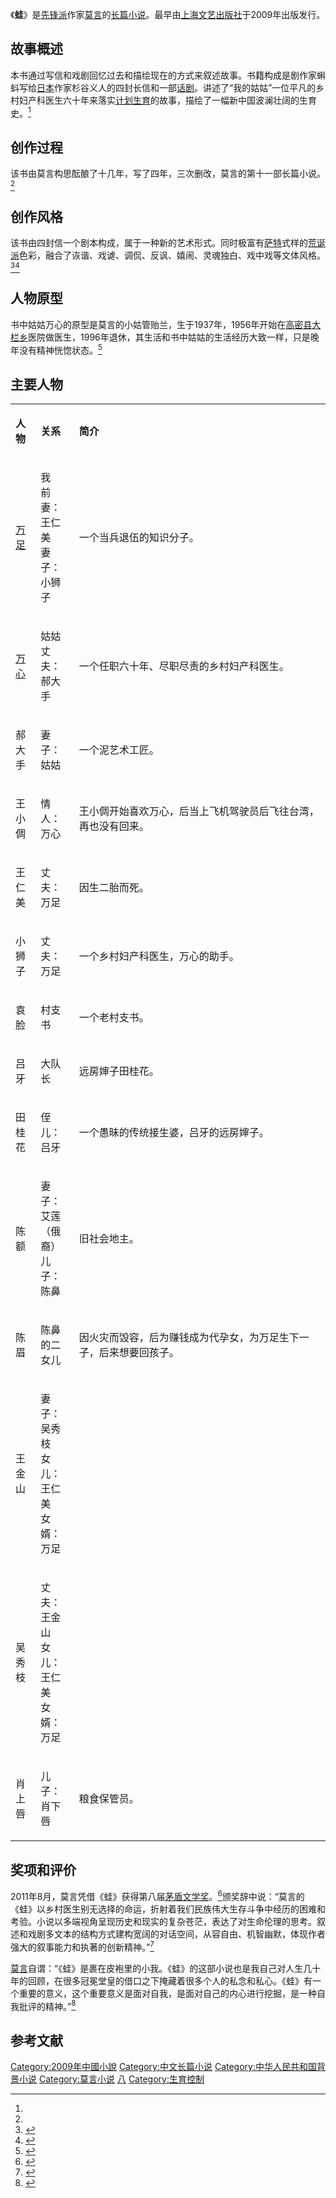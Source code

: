 {{Otheruses|subject=莫言的长篇小说《蛙》|other=其他同名条目|无尾目}}
{{Infobox book 
| 书名      = 蛙
| 图像      = [[File:wa.jpg|200px]]
| 图像说明  = 封面
| 作者      = [[莫言|莫言]]
| 出版地    = 
| 语言      = 简体中文
| 系列      = 
| 题材      = 乡村医生与[[计划生育|计划生育]]
| 类型      = 长篇小说
| 出版者    = [[上海文艺出版社|上海文艺出版社]]
| 出版日期  = 2009年12月1日
| 媒介      = 印刷（平装书）
| 页数      = 340
| 开本      = 
| isbn      = 9787532136766
| oclc      = 
| 杜威十进制图书分类法= 
| 美国国会图书馆图书分类法= 
| 上一部作品= 
| 下一部作品= 
| 引用      = 
| 被引用    = 
}}
《'''蛙'''》是[[先锋派|先锋派]]作家[[莫言|莫言]]的[[长篇小说|长篇小说]]。最早由[[上海文艺出版社|上海文艺出版社]]于2009年出版发行。

== 故事概述 ==
本书通过写信和戏剧回忆过去和描绘现在的方式来叙述故事。书籍构成是剧作家蝌蚪写给[[日本|日本]]作家杉谷义人的四封长信和一部[[话剧|话剧]]。讲述了“我的姑姑”一位平凡的乡村妇产科医生六十年来落实[[计划生育|计划生育]]的故事，描绘了一幅新中国波澜壮阔的生育史。<ref name="txlj " />

== 创作过程 ==
该书由莫言构思酝酿了十几年，写了四年，三次删改，莫言的第十一部长篇小说。<ref name="txlj " />

== 创作风格 ==
该书由四封信一个剧本构成，属于一种新的艺术形式。同时极富有[[萨特|萨特]]式样的[[荒诞派|荒诞派]]色彩，融合了诙谐、戏谑、调侃、反讽、嬉闹、灵魂独白、戏中戏等文体风格。<ref name="txlj ">{{cite web|url=http://book.qq.com/a/20110818/000069_2.htm|title=莫言《蛙》简介|accessdate=2012-02-18|date=2011-08-18|work=腾讯网|deadurl=yes|archiveurl=https://web.archive.org/web/20121015060637/http://book.qq.com/a/20110818/000069_2.htm|archivedate=2012-10-15|df=}}</ref><ref>{{cite web|url=https://ir.lib.nchu.edu.tw/bitstream/11455/88966/1/nchu-104-7100011013-1.pdf|title=禁錮與受刑的身體 — 莫言小說的暴力書寫|author=劉邦彥|date=2015年8月|archiveurl=https://web.archive.org/web/20210811070120/https://ir.lib.nchu.edu.tw/bitstream/11455/88966/1/nchu-104-7100011013-1.pdf|archivedate=2021|deadurl=no}}</ref>

== 人物原型 ==
书中姑姑万心的原型是莫言的小姑管贻兰，生于1937年，1956年开始在[[高密县|高密县]][[大栏乡|大栏乡]]医院做医生，1996年退休，其生活和书中姑姑的生活经历大致一样，只是晚年没有精神恍惚状态。<ref>{{cite web |url=http://news.qq.com/a/20121014/000075.htm |title=莫言反对政府修缮其旧居 认为这样做劳民伤财 |accessdate=2012-02-18 |date=2012-10-14 |work=腾讯 |archive-date=2020-04-16 |archive-url=https://web.archive.org/web/20200416215130/https://news.qq.com/a/20121014/000075.htm |dead-url=no }}</ref>

== 主要人物 ==
{|class="wikitable" width="73%"
|- style="background:green; color:white" align=center
|style="width:5%"|'''人物'''||style="width:8%"|'''关系'''||style="width:60%"|'''简介'''
|-
| [[万足|万足]] || 我<br />前妻：王仁美<br />妻子：小狮子 || 一个当兵退伍的知识分子。
|-
| [[万心|万心]] || 姑姑<br>丈夫：郝大手 || 一个任职六十年、尽职尽责的乡村妇产科医生。
|-
| 郝大手 || 妻子：姑姑 || 一个泥艺术工匠。
|-
| 王小倜 || 情人：万心 || 王小倜开始喜欢万心，后当上飞机驾驶员后飞往台湾，再也没有回来。
|-
| 王仁美 || 丈夫：万足 || 因生二胎而死。
|-
| 小狮子 || 丈夫：万足 || 一个乡村妇产科医生，万心的助手。
|-
| 袁脸 || 村支书 || 一个老村支书。
|-
| 吕牙 || 大队长 || 远房婶子田桂花。
|-
| 田桂花 || 侄儿：吕牙 || 一个愚昧的传统接生婆，吕牙的远房婶子。
|-
| 陈额 || 妻子：艾莲（俄裔）<br />儿子：陈鼻 || 旧社会地主。
|-
| 陈眉 || 陈鼻的二女儿 || 因火灾而毁容，后为赚钱成为代孕女，为万足生下一子，后来想要回孩子。
|-
| 王金山|| 妻子：吴秀枝<br />女儿：王仁美<br />女婿：万足 || 
|-
| 吴秀枝 || 丈夫：王金山<br />女儿：王仁美<br />女婿：万足 || 
|-
| 肖上唇 || 儿子：肖下唇 || 粮食保管员。
|}

== 奖项和评价 ==
2011年8月，莫言凭借《蛙》获得第八届[[茅盾文学奖|茅盾文学奖]]。<ref>{{cite web|url=http://news.ifeng.com/gundong/detail_2011_08/21/8564174_0.shtml|title=《张炜莫言拿到久违的茅盾文学奖》|accessdate=2012-02-18|date=2011-08-21|author1=蒋庆|work=凤凰网|archive-date=2020-04-16|archive-url=https://web.archive.org/web/20200416214959/http://news.ifeng.com/gundong/detail_2011_08/21/8564174_0.shtml|dead-url=no}}</ref>颁奖辞中说：“莫言的《蛙》以乡村医生别无选择的命运，折射着我们民族伟大生存斗争中经历的困难和考验。小说以多端视角呈现历史和现实的复杂苍茫，表达了对生命伦理的思考。叙述和戏剧多文本的结构方式建构宽阔的对话空间，从容自由、机智幽默，体现作者强大的叙事能力和执著的创新精神。”<ref>{{cite web|url=http://book.sina.com.cn/news/c/2011-09-20/1517291229.shtml|title=《茅盾文学奖颁奖词公布 对获奖作品给予好评》|accessdate=2012-02-18|date=2011-09-20|work=新浪|author1=喵喵|archive-date=2020-09-14|archive-url=https://web.archive.org/web/20200914213254/http://book.sina.com.cn/news/c/2011-09-20/1517291229.shtml|dead-url=no}}</ref>

[[莫言|莫言]]自谓：“《蛙》是裹在皮袍里的小我。《蛙》的这部小说也是我自己对人生几十年的回顾，在很多冠冕堂皇的借口之下掩藏着很多个人的私念和私心。《蛙》有一个重要的意义，这个重要意义是面对自我，是面对自己的内心进行挖掘，是一种自我批评的精神。”<ref>{{cite web|url=http://book.sina.com.cn/news/a/2011-09-18/2330291059.shtml|title=实录：莫言称《蛙》是自己对人生几十年的回顾|accessdate=2012-02-18|date=2011-09-18|work=新浪|archive-date=2019-09-21|archive-url=https://web.archive.org/web/20190921185359/http://book.sina.com.cn/news/a/2011-09-18/2330291059.shtml|dead-url=no}}</ref>

==参考文献==
{{reflist}}

{{莫言作品}}
{{茅盾文学奖|第八屆}}

{{DEFAULTSORT:Wa娃}}
[[Category:2009年中國小說|Category:2009年中國小說]]
[[Category:中文长篇小说|Category:中文长篇小说]]
[[Category:中华人民共和国背景小说|Category:中华人民共和国背景小说]]
[[Category:莫言小说|Category:莫言小说]]
[[Category:茅盾文学奖获奖作品|八]]
[[Category:生育控制|Category:生育控制]]